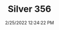 ---
width: 1333
height: 2000
title: Silver 356
description: 356 at Wilhoit Auto Restoration
date: 2/25/2022 12:24:22 PM
cameraMake: Sony
cameraModel: ILCE-7M3
lens: FE 35mm F1.4 GM
settingsfStop: f/1.4
settingsISO: ISO 100
settingsShutter: 1/40
settingsFocalLength: 35 mm
---